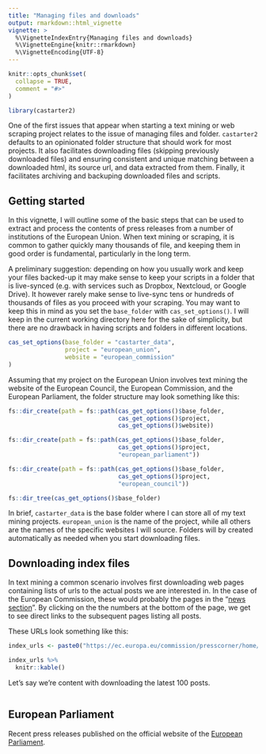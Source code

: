 ```yaml
---
title: "Managing files and downloads"
output: rmarkdown::html_vignette
vignette: >
  %\VignetteIndexEntry{Managing files and downloads}
  %\VignetteEngine{knitr::rmarkdown}
  %\VignetteEncoding{UTF-8}
---
```


```r
knitr::opts_chunk$set(
  collapse = TRUE,
  comment = "#>"
)
```



```r
library(castarter2)
```




One of the first issues that appear when starting a text mining or web scraping project relates to the issue of managing files and folder. `castarter2` defaults to an opinionated folder structure that should work for most projects. It also facilitates downloading files (skipping previously downloaded files) and ensuring consistent and unique matching between a downloaded html, its source url, and data extracted from them. Finally, it facilitates archiving and backuping downloaded files and scripts.


## Getting started

In this vignette, I will outline some of the basic steps that can be used to extract and process the contents of press releases from a number of institutions of the European Union. When text mining or scraping, it is common to gather quickly many thousands of file, and keeping them in good order is fundamental, particularly in the long term. 

A preliminary suggestion: depending on how you usually work and keep your files backed-up it may make sense to keep your scripts in a folder that is live-synced (e.g. with services such as Dropbox, Nextcloud, or Google Drive). It however rarely make sense to live-sync tens or hundreds of thousands of files as you proceed with your scraping. You may want to keep this in mind as you set the `base_folder` with `cas_set_options()`. I will keep in the current working directory here for the sake of simplicity, but there are no drawback in having scripts and folders in different locations. 


```r

cas_set_options(base_folder = "castarter_data",
                project = "european_union",
                website = "european_commission"
)

```
Assuming that my project on the European Union involves text mining the website of the European Council, the European Commission, and the European Parliament, the folder structure may look something like this:


```r
fs::dir_create(path = fs::path(cas_get_options()$base_folder,
                               cas_get_options()$project,
                               cas_get_options()$website))

fs::dir_create(path = fs::path(cas_get_options()$base_folder,
                               cas_get_options()$project,
                               "european_parliament"))

fs::dir_create(path = fs::path(cas_get_options()$base_folder,
                               cas_get_options()$project,
                               "european_council"))

fs::dir_tree(cas_get_options()$base_folder)
```


In brief, `castarter_data` is the base folder where I can store all of my text mining projects. `european_union` is the name of the project, while all others are the names of the specific websites I will source. Folders will by created automatically as needed when you start downloading files. 


## Downloading index files

In text mining a common scenario involves first downloading web pages containing lists of urls to the actual posts we are interested in. In the case of the European Commission, these would probably the pages in the "[news section](https://ec.europa.eu/commission/presscorner/home/en)". By clicking on the the numbers at the bottom of the page, we get to see direct links to the subsequent pages listing all posts. 

These URLs look something like this:

```r
index_urls <- paste0("https://ec.europa.eu/commission/presscorner/home/en?pagenumber=", 1:10)

index_urls %>% 
  knitr::kable()
```

Let's say we're content with downloading the latest 100 posts. 

```r

```


## European Parliament

Recent press releases published on the official website of the [European Parliament](https://www.europarl.europa.eu/news/en/press-room). 



